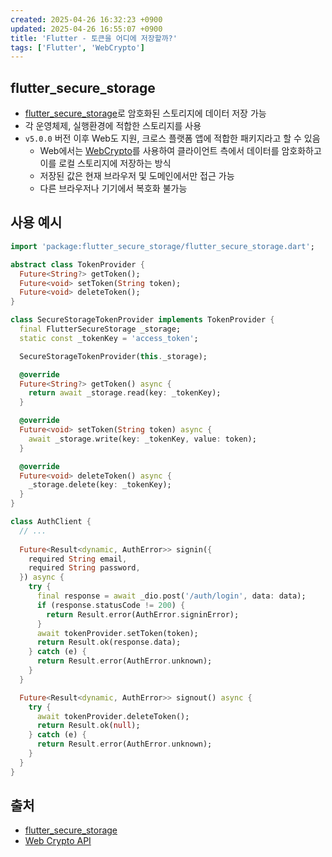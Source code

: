 ```yaml
---
created: 2025-04-26 16:32:23 +0900
updated: 2025-04-26 16:55:07 +0900
title: 'Flutter - 토큰을 어디에 저장할까?'
tags: ['Flutter', 'WebCrypto']
---
```


## flutter_secure_storage

- [flutter_secure_storage](https://pub.dev/packages/flutter_secure_storage)로 암호화된 스토리지에 데이터 저장 가능
- 각 운영체제, 실행환경에 적합한 스토리지를 사용
- `v5.0.0` 버전 이후 Web도 지원, 크로스 플랫폼 앱에 적합한 패키지라고 할 수 있음
  - Web에서는 [WebCrypto](https://developer.mozilla.org/en-US/docs/Web/API/Web_Crypto_API)를 사용하여 클라이언트 측에서 데이터를 암호화하고 이를 로컬 스토리지에 저장하는 방식
  - 저장된 값은 현재 브라우저 및 도메인에서만 접근 가능
  - 다른 브라우저나 기기에서 복호화 불가능

## 사용 예시

```dart title="TokenProvider"
import 'package:flutter_secure_storage/flutter_secure_storage.dart';

abstract class TokenProvider {
  Future<String?> getToken();
  Future<void> setToken(String token);
  Future<void> deleteToken();
}

class SecureStorageTokenProvider implements TokenProvider {
  final FlutterSecureStorage _storage;
  static const _tokenKey = 'access_token';

  SecureStorageTokenProvider(this._storage);

  @override
  Future<String?> getToken() async {
    return await _storage.read(key: _tokenKey);
  }

  @override
  Future<void> setToken(String token) async {
    await _storage.write(key: _tokenKey, value: token);
  }

  @override
  Future<void> deleteToken() async {
    _storage.delete(key: _tokenKey);
  }
}
```


```dart title="AuthClient"
class AuthClient {
  // ... 
	
  Future<Result<dynamic, AuthError>> signin({
    required String email,
    required String password,
  }) async {
    try {
      final response = await _dio.post('/auth/login', data: data);
      if (response.statusCode != 200) {
        return Result.error(AuthError.signinError);
      }
      await tokenProvider.setToken(token);
      return Result.ok(response.data);
    } catch (e) {
      return Result.error(AuthError.unknown);
    }
  }

  Future<Result<dynamic, AuthError>> signout() async {
    try {
      await tokenProvider.deleteToken();
      return Result.ok(null);
    } catch (e) {
      return Result.error(AuthError.unknown);
    }
  }
}
```

## 출처

- [flutter_secure_storage](https://pub.dev/packages/flutter_secure_storage)
- [Web Crypto API](https://developer.mozilla.org/en-US/docs/Web/API/Web_Crypto_API)

